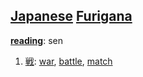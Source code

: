 == [[Japanese]] [[Furigana]] ==                                          

'''[[reading]]''': sen

# [[戦]]: [[war]], [[battle]], [[match]]